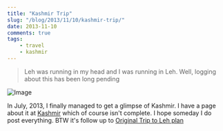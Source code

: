 ```yaml
---
title: "Kashmir Trip"
slug: "/blog/2013/11/10/kashmir-trip/"
date: 2013-11-10
comments: true
tags: 
    - travel 
    - kashmir
---
```


> Leh was running in my head and I was running in Leh. Well, logging about this has been long pending

![Image](https://lh4.googleusercontent.com/-DPEmTnUTRs0/Ug6IpBFFG3I/AAAAAAAAN8I/Ge6u7K8mhzw/s288/13%2520-%25201.jpg)

In July, 2013, I finally managed to get a glimpse of Kashmir. I have a page about it at [Kashmir](/kashmir) which of course isn't complete. I hope someday I do post everything. BTW it's follow up to [Original Trip to Leh plan](/trip-to-leh)


